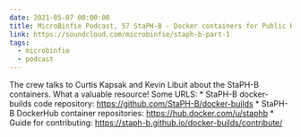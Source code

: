 ```yaml
---
date: 2021-05-07 00:00:00
title: MicroBinfie Podcast, 57 StaPH-B - Docker containers for Public Health bioinformatics Part 1
link: https://soundcloud.com/microbinfie/staph-b-part-1
tags:
  - microbinfie
  - podcast
---
```

The crew talks to Curtis Kapsak and Kevin Libuit about the StaPH-B
containers.  What a valuable resource!  Some URLS:  * StaPH-B docker-
builds code repository: https://github.com/StaPH-B/docker-builds *
StaPH-B DockerHub container repositories:
https://hub.docker.com/u/staphb * Guide for contributing:
https://staph-b.github.io/docker-builds/contribute/

